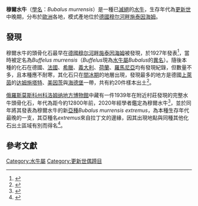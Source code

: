 {{Speciesbox
|image= Bubalus murrensis.JPG
|image_caption = 穆爾水牛的頭骨化石，藏於{{le|斯圖加特國立自然博物館|State Museum of Natural History Stuttgart}}
|genus = Bubalus 
|species = murrensis
| fossil_range = [[更新世|更新世]]中晚期
|extinct = yes
|binomial = Bubalus murrensis
|binomial_authority =  Berckhemer, 1927
| subdivision_ranks = [[亞種|亞種]]
| subdivision = 
*''Bubalus murrensis extremus''
}}

'''穆爾水牛'''（[[學名|學名]]：''Bubalus murrensis''）是一種已[[滅絕|滅絕]]的[[水牛屬|水牛]]，生存年代為[[更新世|更新世]]中晚期，分布於[[歐洲|歐洲]]各地，模式產地位於[[德國|德國]][[穆尔河畔施泰因海姆|穆尔河畔施泰因海姆]]。

==發現==
穆爾水牛的頭骨化石最早在[[德國|德國]][[穆尔河畔施泰因海姆|穆尔河畔施泰因海姆]]被發現，於1927年發表<ref>{{cite journal|author=F. Berckhemer|title=Ein diluvialer Büffelschädel von Steinheim a. d. Murr|journal=Jahreshefte des Vereins für vaterländische Naturkunde in Württemberg|volume=83 |year=1927|page= 146-158}}</ref>，當時被定名為''Buffelus murrensis''（''Buffelus''現為[[水牛屬|水牛屬]]''Bubalus''的[[異名|異名]]）。隨後本種的化石在德國、[[法國|法國]]、[[希臘|希臘]]、[[義大利|義大利]]、[[荷蘭|荷蘭]]、[[羅馬尼亞|羅馬尼亞]]均有發現紀錄，但數量不多，且本種應不耐寒，其化石只在[[間冰期|間冰期]]的地層出現，發現最多的地方是德國[[上萊茵|上萊茵]]的[[达姆施塔特|达姆施塔特]]、[[美因茨|美因茨]]與[[海德堡|海德堡]]一帶，共有約20件樣本出土<ref name="KoenigswaldSchwermann2019">{{cite journal|last1=Koenigswald|first1=Wighart v.|last2=Schwermann|first2=Achim H.|last3=Keiter|first3=Mark|last4=Menger|first4=Frank|title=First evidence of Pleistocene Bubalus murrensis in France and the stratigraphic occurrences of Bubalus in Europe|journal=Quaternary International|volume=522|year=2019|pages=85–93|issn=10406182|doi=10.1016/j.quaint.2019.06.019}}</ref>。

[[俄羅斯|俄羅斯]][[莫斯科州|莫斯科州]][[科洛姆纳地方博物館|科洛姆纳地方博物館]]中藏有一件1939年在附近村莊發現的完整水牛頭骨化石，年代為距今約12800年前，2020年經學者鑑定為穆爾水牛<ref name="VislobokovaTarasenko2020">{{cite journal|last1=Vislobokova|first1=I. A.|last2=Tarasenko|first2=K. K.|last3=Lopatin|first3=A. V.|title=First Discovery of the European Buffalo Bubalus murrensis (Artiodactyla, Bovidae) from the Pleistocene of the Russian Plain|journal=Doklady Biological Sciences|volume=491|issue=1|year=2020|pages=31–34|issn=0012-4966|doi=10.1134/S001249662002012X}}</ref>，並於同年將其發表為穆爾水牛的新[[亞種|亞種]]''Bubalus murrensis extremus''，為本種生存年代最晚的一支，其亞種名''extremus''來自拉丁文的邊緣，因其出現地點與同種其他化石出土區域有別而得名<ref name="VislobokovaTarasenko2020_2">{{cite journal|last1=Vislobokova|first1=I. A.|last2=Tarasenko|first2=K. K.|last3=Lopatin|first3=A. V.|title=The New Subspecies of the European Water Buffalo (Artiodactyla, Bovidae) from the Upper Pleistocene of the Russian Plain|journal=Paleontological Journal|volume=54|issue=6|year=2020|pages=662–670|issn=0031-0301|doi=10.1134/S0031030120060118}}</ref>。

==參考文獻==
{{Reflist|2}}

{{Taxonbar|from=Q1377979}}
[[Category:水牛屬|Category:水牛屬]]
[[Category:更新世偶蹄目|Category:更新世偶蹄目]]